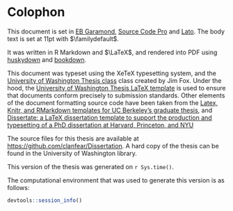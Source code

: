 # Colophon {-}

This document is set in [EB Garamond](https://github.com/georgd/EB-Garamond), [Source Code Pro](https://github.com/adobe-fonts/source-code-pro/) and [Lato](http://www.latofonts.com/lato-free-fonts/). The body text is set at 11pt with $\familydefault$. 

It was written in R Markdown and $\LaTeX$, and rendered into PDF using [huskydown](https://github.com/benmarwick/huskydown) and [bookdown](https://github.com/rstudio/bookdown). 

This document was typeset using the XeTeX typesetting system, and the [University of Washington Thesis class](http://staff.washington.edu/fox/tex/) class created by Jim Fox. Under the hood, the [University of Washington Thesis LaTeX template](https://github.com/UWIT-IAM/UWThesis) is used to ensure that documents conform precisely to submission standards. Other elements of the document formatting source code have been taken from the [Latex, Knitr, and RMarkdown templates for UC Berkeley's graduate thesis](https://github.com/stevenpollack/ucbthesis), and [Dissertate: a LaTeX dissertation template to support the production and typesetting of a PhD dissertation at Harvard, Princeton, and NYU](https://github.com/suchow/Dissertate)

The source files for this thesis are available at [https://github.com/clanfear/Dissertation](https://github.com/clanfear/Dissertation). A hard copy of the thesis can be found in the University of Washington library.

This version of the thesis was generated on `r Sys.time()`.

The computational environment that was used to generate this version is as follows:

```r
devtools::session_info()
```

